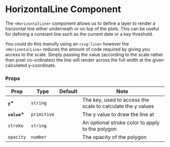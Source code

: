 
<Meta title="Components/Lines/HorizontalLine" />

# HorizontalLine Component

The `<HorizontalLine>` component allows us to define a layer to render a horizontal line either underneath or on top of the plots. This can be useful for defining a constant line such as the current date or a key threshold.

You could do this manully using an `<svg:line>` however the `<HorizontalLine>` reduces the amount of code required by giving you access to the scale. Simply passing the value (according to the scale rather than pixel co-ordinates) the line will render across the full width at the given calculated y-coordinate.

<Canvas of={HorizontalLineStories.Default} />
<Canvas of={HorizontalLineStories.ThresholdsExample} />

### Props

| Prop          | Type        | Default | Note                                                        |
| ------------- | ----------- | ------- | ----------------------------------------------------------- |
| **`y`\***     | `string`    |         | The key, used to access the scale to calculate the y values |
| **`value`\*** | `primitive` |         | The y value to draw the line at                             |
| `stroke`      | `string`    |         | An optional stroke color to apply to the polygon            |
| `opacity`     | `number`    |         | The opacity of the polygon                                  |

<br />
